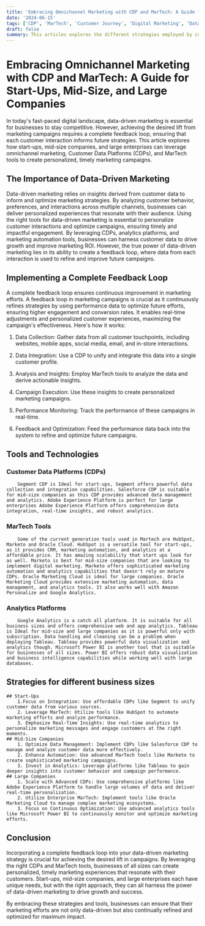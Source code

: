 ```yaml
---
title: 'Embracing Omnichannel Marketing with CDP and MarTech: A Guide for Start-Ups, Mid-Size, and Large Companies'
date: '2024-06-15'
tags: ['CDP', 'MarTech', 'Customer Journey', 'Digital Marketing', 'Data Driven Marketing' , 'Omni channel']
draft: false
summary: This articles explores the different strategies employed by companies as they embrace omni channel and digital marketing
---
```


# Embracing Omnichannel Marketing with CDP and MarTech: A Guide for Start-Ups, Mid-Size, and Large Companies

In today's fast-paced digital landscape, data-driven marketing is essential for businesses to stay competitive. However, achieving the desired lift from marketing campaigns requires a complete feedback loop, ensuring that each customer interaction informs future strategies. This article explores how start-ups, mid-size companies, and large enterprises can leverage omnichannel marketing, Customer Data Platforms (CDPs), and MarTech tools to create personalized, timely marketing campaigns.

## The Importance of Data-Driven Marketing

Data-driven marketing relies on insights derived from customer data to inform and optimize marketing strategies. By analyzing customer behavior, preferences, and interactions across multiple channels, businesses can deliver personalized experiences that resonate with their audience. Using the right tools for data-driven marketing is essential to personalize customer interactions and optimize campaigns, ensuring timely and impactful engagement. By leveraging CDPs, analytics platforms, and marketing automation tools, businesses can harness customer data to drive growth and improve marketing ROI. However, the true power of data-driven marketing lies in its ability to create a feedback loop, where data from each interaction is used to refine and improve future campaigns. 

## Implementing a Complete Feedback Loop
A complete feedback loop ensures continuous improvement in marketing efforts. A feedback loop in marketing campaigns is crucial as it continuously refines strategies by using performance data to optimize future efforts, ensuring higher engagement and conversion rates. It enables real-time adjustments and personalized customer experiences, maximizing the campaign's effectiveness. Here's how it works:

1. Data Collection: 
	Gather data from all customer touchpoints, including websites, mobile apps, social media, email, and in-store interactions.

2. Data Integration: 
	Use a CDP to unify and integrate this data into a single customer profile.
    	
3. Analysis and Insights: 
	Employ MarTech tools to analyze the data and derive actionable insights.

4. Campaign Execution: 
	Use these insights to create personalized marketing campaigns.

5. Performance Monitoring: 
	Track the performance of these campaigns in real-time.

6. Feedback and Optimization: 
	Feed the performance data back into the system to refine and optimize future campaigns.
	
## Tools and Technologies

### Customer Data Platforms (CDPs)
		Segment CDP is Ideal for start-ups, Segment offers powerful data collection and integration capabilities. Salesforce CDP is suitable for mid-size companies as this CDP provides advanced data management and analytics. Adobe Experience Platform is perfect for large enterprises Adobe Experience Platform offers comprehensive data integration, real-time insights, and robust analytics.   

### MarTech Tools
		Some of the current generation tools used in Martech are HubSpot, Marketo and Oracle Cloud. HubSpot is a versatile tool for start-ups, as it provides CRM, marketing automation, and analytics at a affordable price. It has amazing scalability that start ups look for as well. Marketo is best for mid-size companies that are looking to implement digital marketing. Marketo offers sophisticated marketing automation and analytics capabilities that doesn't rely on mature CDPs. Oracle Marketing Cloud is ideal for large companies. Oracle Marketing Cloud provides extensive marketing automation, data management, and analytics tools. It also works well with Amazon Personalize and Google Analytics. 

### Analytics Platforms
		Google Analytics is a catch all platform. It is suitable for all business sizes and offers comprehensive web and app analytics. Tableau is Ideal for mid-size and large companies as it is powerful only with subscription. Data handling and cleaning can be a problem when deploying Tableau. Tableau provides powerful data visualization and analytics though. Microsoft Power BI is another tool that is suitable for businesses of all sizes. Power BI offers robust data visualization and business intelligence capabilities while working well with large databases.

## Strategies for different business sizes 
	## Start-Ups 
		1.Focus on Integration: Use affordable CDPs like Segment to unify customer data from various sources.
		2. Leverage MarTech: Utilize tools like HubSpot to automate marketing efforts and analyze performance.
		3. Emphasize Real-Time Insights: Use real-time analytics to personalize marketing messages and engage customers at the right moments.
	## Mid-Size Companies
		1. Optimize Data Management: Implement CDPs like Salesforce CDP to manage and analyze customer data more effectively.
		2. Enhance Automation: Use advanced MarTech tools like Marketo to create sophisticated marketing campaigns.
		3. Invest in Analytics: Leverage platforms like Tableau to gain deeper insights into customer behavior and campaign performance.
	## Large Companies
		1. Scale with Advanced CDPs: Use comprehensive platforms like Adobe Experience Platform to handle large volumes of data and deliver real-time personalization.
		2. Utilize Enterprise MarTech: Implement tools like Oracle Marketing Cloud to manage complex marketing ecosystems.
		3. Focus on Continuous Optimization: Use advanced analytics tools like Microsoft Power BI to continuously monitor and optimize marketing efforts.

## Conclusion
Incorporating a complete feedback loop into your data-driven marketing strategy is crucial for achieving the desired lift in campaigns. By leveraging the right CDPs and MarTech tools, businesses of all sizes can create personalized, timely marketing experiences that resonate with their customers. Start-ups, mid-size companies, and large enterprises each have unique needs, but with the right approach, they can all harness the power of data-driven marketing to drive growth and success. 

By embracing these strategies and tools, businesses can ensure that their marketing efforts are not only data-driven but also continually refined and optimized for maximum impact.

   
